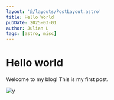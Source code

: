 ```yaml
---
layout: '@/layouts/PostLayout.astro'
title: Hello World
pubDate: 2025-03-01
author: Julian L
tags: [astro, misc]
---
```

# Hello world

Welcome to my blog! This is my first post.

![y](https://media.tenor.com/tGsUGE2tMdMAAAAM/yippee.gif)